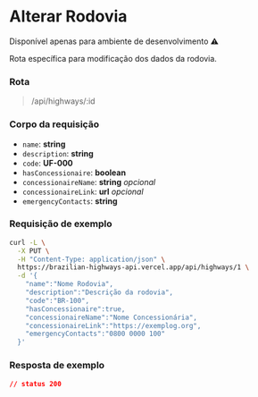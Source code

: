 # Alterar Rodovia
<p className="text-red-600">Disponível apenas para ambiente de desenvolvimento ⚠️</p>

Rota específica para modificação dos dados da rodovia.

### Rota

> /api/highways/:id

### Corpo da requisição
- `name`: **string**
- `description`: **string**
- `code`: **UF-000**
- `hasConcessionaire`: **boolean**
- `concessionaireName`: **string** *opcional*
- `concessionaireLink`: **url** *opcional*
- `emergencyContacts`: **string**

### Requisição de exemplo

```sh
curl -L \
  -X PUT \
  -H "Content-Type: application/json" \
  https://brazilian-highways-api.vercel.app/api/highways/1 \
  -d '{
    "name":"Nome Rodovia",
    "description":"Descrição da rodovia",
    "code":"BR-100",
    "hasConcessionaire":true,
    "concessionaireName":"Nome Concessionária",
    "concessionaireLink":"https://exemplog.org",
    "emergencyContacts":"0800 0000 100"
  }'
```

### Resposta de exemplo
```json
// status 200
```
